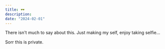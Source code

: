 ```yaml
---
title: 🕶️
description:
date: "2024-02-01"
---
```


There isn't much to say about this. Just making my self, enjoy taking selfie...

Sorr this is private.
